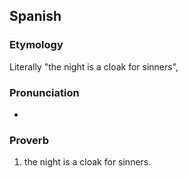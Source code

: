 ==Spanish==

===Etymology===
Literally "the night is a cloak for sinners",

===Pronunciation===
* {{audio|es|Es-chile-lanocheescapadepecadores.ogg|Audio (Chile)}}

===Proverb===
{{head|es|proverb|head=[[la]] [[noche]] [[es]] [[capa]] [[de]] [[pecadores]]}}

# the night is a cloak for sinners. <!-- Is there a better English translation? -->